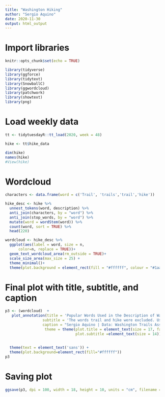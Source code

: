 ```yaml
---
title: "Washington Hiking"
author: "Sergio Aquino"
date: 2020-11-30
output: html_output
---
```


# Import libraries

```r

knitr::opts_chunk$set(echo = TRUE)

library(tidyverse)
library(ggforce)
library(tidytext)
library(SnowballC)
library(ggwordcloud)
library(patchwork)
library(showtext)
library(png)

```

# Load weekly data

```r

tt <- tidytuesdayR::tt_load(2020, week = 48)

hike <- tt$hike_data

dim(hike)
names(hike)
#View(hike)

```

# Wordcloud

```r

characters <- data.frame(word = c('Trail', 'trails','trail','hike'))

hike_desc <- hike %>% 
  unnest_tokens(word, description) %>% 
  anti_join(characters, by = "word") %>%
  anti_join(stop_words, by = "word") %>% 
  mutate(word = wordStem(word)) %>%
  count(word, sort = TRUE) %>% 
  head(220)

wordcloud <- hike_desc %>%
  ggplot(aes(label = word, size = n, 
      color=n, replace = TRUE))+
  geom_text_wordcloud_area(rm_outside = TRUE)+
  scale_size_area(max_size = 25) +
  theme_minimal()+
  theme(plot.background = element_rect(fill = "#ffffff", colour = "#1aa3ff"))

```


# Final plot with title, subtitle, and caption

```r

p3 <- (wordcloud)  +
   plot_annotation(title = 'Popular Words Used in the Description of Washington Trails',
                 subtitle = 'The words trail and hike were excluded. Used root words',
                 caption = "Sergio Aquino | Data: Washington Trails Association | #TidyTuesday",
                  theme = theme(plot.title = element_text(size = 17, face="bold"),
                                plot.subtitle =element_text(size = 14)))&
                 
                              
  theme(text = element_text('sans')) +
  theme(plot.background=element_rect(fill="#ffffff")) 
p3

```
# Saving plot

```r

ggsave(p3, dpi = 100, width = 18, height = 10, units = "cm", filename = "BBCWomen2020.jpeg", device = "jpeg")
```
